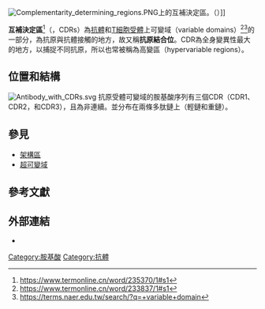 [[File:Complementarity_determining_regions.PNG|right]]上的互補決定區。（{{PDB|1IGT}}）]]

'''互補決定區'''<ref>https://www.termonline.cn/word/235370/1#s1</ref>（{{lang-en|Complementarity-determining regions}}，CDRs）為[[抗體|抗體]]和[[T細胞受體|T細胞受體]]上可變域（variable domains）<ref>https://www.termonline.cn/word/233837/1#s1</ref><ref>https://terms.naer.edu.tw/search/?q=+variable+domain</ref>的一部分，為抗原與抗體接觸的地方，故又稱'''抗原結合位'''。CDR為全身變異性最大的地方，以捕捉不同抗原，所以也常被稱為高變區（hypervariable regions）。

==位置和結構==
[[File:Antibody_with_CDRs.svg|thumb]]
抗原受體可變域的胺基酸序列有三個CDR（CDR1、CDR2，和CDR3），且為非連續。並分布在兩條多肽鏈上（輕鏈和重鏈）。

==參見==
*[[架構區|架構區]]
*[[超可變域|超可變域]]

==參考文獻==
{{Reflist}}

==外部連結==
* {{MeshName|Complementarity+determining+regions}}

[[Category:胺基酸|Category:胺基酸]]
[[Category:抗體|Category:抗體]]